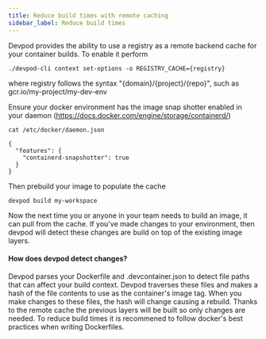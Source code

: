 ```yaml
---
title: Reduce build times with remote caching
sidebar_label: Reduce build times
---
```


Devpod provides the ability to use a registry as a remote backend cache for your container builds. To enable it perform

```
./devpod-cli context set-options -o REGISTRY_CACHE={registry}
```
where registry follows the syntax "\{domain\}/\{project\}/\{repo\}", such as gcr.io/my-project/my-dev-env


Ensure your docker environment has the image snap shotter enabled in your daemon (https://docs.docker.com/engine/storage/containerd/)
```
cat /etc/docker/daemon.json

{
  "features": {
    "containerd-snapshotter": true
  }
}
```

Then prebuild your image to populate the cache

```
devpod build my-workspace
```

Now the next time you or anyone in your team needs to build an image, it can pull from the cache. If you've made changes to your environment, then devpod will detect these changes are 
build on top of the existing image layers.

#### How does devpod detect changes?

Devpod parses your Dockerfile and .devcontainer.json to detect file paths that can affect your build context. Devpod traverses these files and makes a hash of the file contents to use as the 
container's image tag. When you make changes to these files, the hash will change causing a rebuild. Thanks to the remote cache the previous layers will be built so only changes are needed. To 
reduce build times it is recommened to follow docker's best practices when writing Dockerfiles.